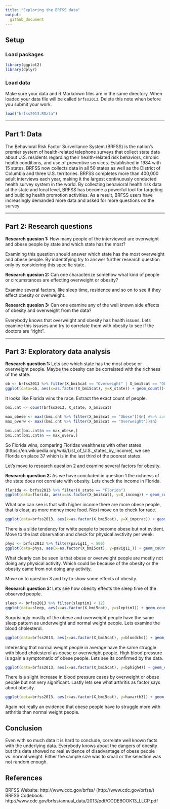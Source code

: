 ```yaml
---
title: "Exploring the BRFSS data"
output: 
  github_document
---
```


## Setup

### Load packages

```r
library(ggplot2)
library(dplyr)
```

### Load data

Make sure your data and R Markdown files are in the same directory. When loaded
your data file will be called `brfss2013`. Delete this note when before you submit 
your work. 

```r
load("brfss2013.RData")
```



* * *

## Part 1: Data
The Behavioral Risk Factor Surveillance System (BRFSS) is the nation's premier system of health-related
telephone surveys that collect state data about U.S. residents regarding their health-related risk behaviors,
chronic health conditions, and use of preventive services. Established in 1984 with 15 states, BRFSS now
collects data in all 50 states as well as the District of Columbia and three U.S. territories. BRFSS completes 
more than 400,000 adult interviews each year, making it the largest continuously conducted health survey system
in the world.
By collecting behavioral health risk data at the state and local level, BRFSS has become a powerful tool for
targeting and building health promotion activities. As a result, BRFSS users have increasingly demanded more 
data and asked for more questions on the survey

* * *

## Part 2: Research questions

**Research quesion 1:**
How many people of the interviewed are overweight and obese people by state and
which state has the most?

Examining this question should answer which state has the most overweight and obese
people. By indentifying try to answer further research question only by considering this
specific state. 

**Research quesion 2:**
Can one characterize somehow what kind of people or circumstances are
effecting overweight or obesity?

Examine several factors, like sleep time, residence and so on to 
see if they effect obesity or overweight. 


**Research quesion 3:**
Can one examine any of the well known side effects of obesity and
overweight from the data?

Everybody knows that overweight and obesity has health issues. Lets
examine this issuses and try to correlate them with obesity to see
if the doctors are "right".

* * *

## Part 3: Exploratory data analysis
**Research question 1:**
Lets see which state has the most obese or overweight people. Maybe the obesity can be correlated with the richness of the state.
```r
ob <- brfss2013 %>% filter(X_bmi5cat == "Overweight" | X_bmi5cat == "Obese")
ggplot(data=ob, aes(x=as.factor(X_bmi5cat), y=X_state)) + geom_count()+facet_grid(. ~ sex)+ theme(axis.text.x = element_text(angle = 90, hjust = 1))

```
It looks like Florida wins the race. Extract the exact count of people.
```r
bmi.cnt <- count(brfss2013, X_state, X_bmi5cat)

max_obese <- max((bmi.cnt %>% filter(X_bmi5cat == "Obese"))$n) #%>% summarise(maxx = max(n), fat = X_bmi5cat) 
max_overw <- max((bmi.cnt %>% filter(X_bmi5cat == "Overweight"))$n)

bmi.cnt[bmi.cnt$n == max_obese,]
bmi.cnt[bmi.cnt$n == max_overw,]
```
So Florida wins, comparing Floridas wealthness with other states (https://en.wikipedia.org/wiki/List_of_U.S._states_by_income), we see
Florida on place 37 which is in the last third of the poorest states.

Let's move to research question 2 and examine several factors for obesity.


**Research question 2:**
As we have concluded in question 1 the richness of the state does not correlate with obesity. Lets check the income in Florida.
```r
florida <- brfss2013 %>% filter(X_state == "Florida")
ggplot(data=florida, aes(x=as.factor(X_bmi5cat), y=X_incomg)) + geom_count()+ theme(axis.text.x = element_text(angle = 90, hjust = 1))
```
What one can see is that with higher income there are more obese people, that is clear, as more money more food. 
Next move on to check for race. 
```r
ggplot(data=brfss2013, aes(x=as.factor(X_bmi5cat), y=X_impcrac)) + geom_count()+ theme(axis.text.x = element_text(angle = 90, hjust = 1))
```
There is a slide tendency for white people to become obese but not evident. Move to the last observation and check for physical 
avctivity per week. 
```r
phys <- brfss2013 %>% filter(pavig11_ < 500)
ggplot(data=phys, aes(x=as.factor(X_bmi5cat), y=pavig11_)) + geom_count()+ theme(axis.text.x = element_text(angle = 90, hjust = 1))
```
What clearly can be seen is that obese or overweight people are mostly not doing any physical activity. Which could be because
of the obesity or the obesity came from not doing any activity. 

Move on to question 3 and try to show some effects of obesity. 

**Research question 3:**
Lets see how obesity effects the sleep time of the observed people.
```r
sleep <- brfss2013 %>% filter(sleptim1 < 12)
ggplot(data=sleep, aes(x=as.factor(X_bmi5cat), y=sleptim1)) + geom_count()+ theme(axis.text.x = element_text(angle = 90, hjust = 1))
```
Surprisingly mostly of the obese and overweight people have the same sleep pattern as underweight and normal weight people. Lets
examine the blood cholesterol. 
```r
ggplot(data=brfss2013, aes(x=as.factor(X_bmi5cat), y=bloodcho)) + geom_count()+ theme(axis.text.x = element_text(angle = 90, hjust = 1))
```
Interesting that normal weight people in average have the same struggle with blood cholesterol as obese or overweight people. High blood 
pressure is again a symptomatic of obese people. Lets see its confirmed by the data. 
```r
ggplot(data=brfss2013, aes(x=as.factor(X_bmi5cat), y=bphigh4)) + geom_count()+ theme(axis.text.x = element_text(angle = 90, hjust = 1))
```
There is a slight increase in blood pressure cases by overweight or obese people but not very significant. Lastly lets see what arthritis
as factor says about obesity.
```r
ggplot(data=brfss2013, aes(x=as.factor(X_bmi5cat), y=havarth3)) + geom_count()+ theme(axis.text.x = element_text(angle = 90, hjust = 1))
```
Again not really an evidence that obese people have to struggle more with arthritis than normal weight people. 

## Conclusion
Even with so much data it is hard to conclude, correlate well known facts with the underlying data. Everybody knows
about the dangers of obesity but this data showed no real evidence of disadvantage of obese people vs. normal weight. 
Either the sample size was to small or the selection was not random enough.

## References 

BRFSS Website: http://www.cdc.gov/brfss/ (http://www.cdc.gov/brfss/)<br/>
BRFSS Codebook: http://www.cdc.gov/brfss/annual_data/2013/pdf/CODEBOOK13_LLCP.pdf

